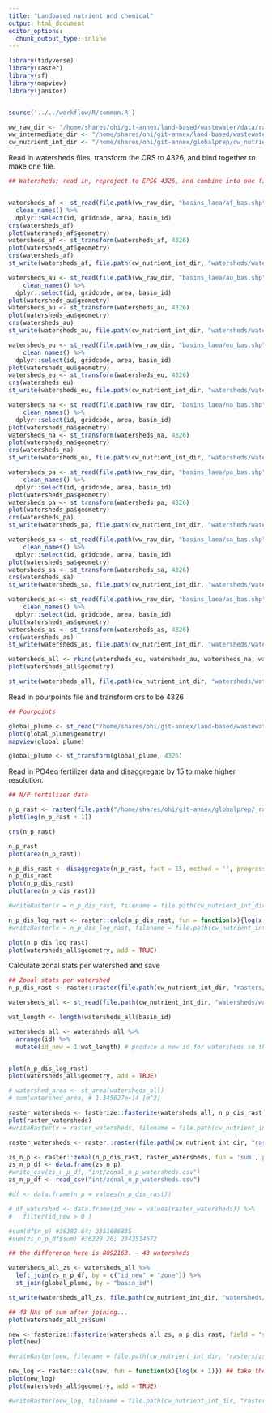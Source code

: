 ```yaml
---
title: "Landbased nutrient and chemical"
output: html_document
editor_options: 
  chunk_output_type: inline
---
```


```r
library(tidyverse)
library(raster)
library(sf)
library(mapview)
library(janitor)


source('../../workflow/R/common.R')

ww_raw_dir <- "/home/shares/ohi/git-annex/land-based/wastewater/data/raw"
ww_intermediate_dir <- "/home/shares/ohi/git-annex/land-based/wastewater/data/interim"
cw_nutrient_int_dir <- "/home/shares/ohi/git-annex/globalprep/cw_nutrient_o_chem/int"

```

Read in watersheds files, transform the CRS to 4326, and bind together to make one file. 
```r
## Watersheds; read in, reproject to EPSG 4326, and combine into one file. 


watersheds_af <- st_read(file.path(ww_raw_dir, "basins_laea/af_bas.shp")) %>%
  clean_names() %>%
  dplyr::select(id, gridcode, area, basin_id)
crs(watersheds_af)
plot(watersheds_af$geometry)
watersheds_af <- st_transform(watersheds_af, 4326)
plot(watersheds_af$geometry)
crs(watersheds_af)
st_write(watersheds_af, file.path(cw_nutrient_int_dir, "watersheds/watersheds_af_4326.shp"))

watersheds_au <- st_read(file.path(ww_raw_dir, "basins_laea/au_bas.shp")) %>%
    clean_names() %>%
  dplyr::select(id, gridcode, area, basin_id)
plot(watersheds_au$geometry)
watersheds_au <- st_transform(watersheds_au, 4326)
plot(watersheds_au$geometry)
crs(watersheds_au)
st_write(watersheds_au, file.path(cw_nutrient_int_dir, "watersheds/watersheds_au_4326.shp"))

watersheds_eu <- st_read(file.path(ww_raw_dir, "basins_laea/eu_bas.shp")) %>%
    clean_names() %>%
  dplyr::select(id, gridcode, area, basin_id)
plot(watersheds_eu$geometry)
watersheds_eu <- st_transform(watersheds_eu, 4326) 
crs(watersheds_eu)
st_write(watersheds_eu, file.path(cw_nutrient_int_dir, "watersheds/watersheds_eu_4326.shp"))

watersheds_na <- st_read(file.path(ww_raw_dir, "basins_laea/na_bas.shp")) %>%
    clean_names() %>%
  dplyr::select(id, gridcode, area, basin_id)
plot(watersheds_na$geometry)
watersheds_na <- st_transform(watersheds_na, 4326) 
plot(watersheds_na$geometry)
crs(watersheds_na)
st_write(watersheds_na, file.path(cw_nutrient_int_dir, "watersheds/watersheds_na_4326.shp"))

watersheds_pa <- st_read(file.path(ww_raw_dir, "basins_laea/pa_bas.shp")) %>%
    clean_names() %>%
  dplyr::select(id, gridcode, area, basin_id)
plot(watersheds_pa$geometry)
watersheds_pa <- st_transform(watersheds_pa, 4326) 
plot(watersheds_pa$geometry)
crs(watersheds_pa)
st_write(watersheds_pa, file.path(cw_nutrient_int_dir, "watersheds/watersheds_pa_4326.shp"))

watersheds_sa <- st_read(file.path(ww_raw_dir, "basins_laea/sa_bas.shp")) %>%
    clean_names() %>%
  dplyr::select(id, gridcode, area, basin_id)
plot(watersheds_sa$geometry)
watersheds_sa <- st_transform(watersheds_sa, 4326) 
crs(watersheds_sa)
st_write(watersheds_sa, file.path(cw_nutrient_int_dir, "watersheds/watersheds_sa_4326.shp"))

watersheds_as <- st_read(file.path(ww_raw_dir, "basins_laea/as_bas.shp")) %>%
    clean_names() %>%
  dplyr::select(id, gridcode, area, basin_id)
plot(watersheds_as$geometry)
watersheds_as <- st_transform(watersheds_as, 4326) 
crs(watersheds_as)
st_write(watersheds_as, file.path(cw_nutrient_int_dir, "watersheds/watersheds_as_4326.shp"))

watersheds_all <- rbind(watersheds_eu, watersheds_au, watersheds_na, watersheds_pa, watersheds_af, watersheds_sa, watersheds_as)
plot(watersheds_all$geometry)

st_write(watersheds_all, file.path(cw_nutrient_int_dir, "watersheds/watersheds_all_4326.shp"))

```
Read in pourpoints file and transform crs to be 4326
```r
## Pourpoints

global_plume <- st_read("/home/shares/ohi/git-annex/land-based/wastewater/data/raw/pour_points/global_plume_2007_2010.shp")
plot(global_plume$geometry)
mapview(global_plume)

global_plume <- st_transform(global_plume, 4326) 

```

Read in PO4eq fertilizer data and disaggregate by 15 to make higher resolution. 
```r
## N/P fertilizer data

n_p_rast <- raster(file.path("/home/shares/ohi/git-annex/globalprep/_raw_data/NCEAS_food_systems/d2020/crop_fert_PO4eq.tif"))
plot(log(n_p_rast + 1))

crs(n_p_rast) 

n_p_rast
plot(area(n_p_rast))

n_p_dis_rast <- disaggregate(n_p_rast, fact = 15, method = '', progress = TRUE)
n_p_dis_rast
plot(n_p_dis_rast)
plot(area(n_p_dis_rast))

#writeRaster(x = n_p_dis_rast, filename = file.path(cw_nutrient_int_dir, "rasters/crop_fert_PO4eq_disagg.tif"), overwrite = TRUE)

n_p_dis_log_rast <- raster::calc(n_p_dis_rast, fun = function(x){log(x + 1)})
#writeRaster(x = n_p_dis_log_rast, filename = file.path(cw_nutrient_int_dir, "rasters/crop_fert_PO4eq_disagg_log.tif"))

plot(n_p_dis_log_rast)
plot(watersheds_all$geometry, add = TRUE)
```

Calculate zonal stats per watershed and save
```r
## Zonal stats per watershed 
n_p_dis_rast <- raster::raster(file.path(cw_nutrient_int_dir, "rasters/crop_fert_PO4eq_disagg.tif")) ## read in disaggregated raster

watersheds_all <- st_read(file.path(cw_nutrient_int_dir, "watersheds/watersheds_all_4326.shp")) ## read in watersheds file

wat_length <- length(watersheds_all$basin_id)

watersheds_all <- watersheds_all %>%
  arrange(id) %>%
  mutate(id_new = 1:wat_length) # produce a new id for watersheds so that we can fasterize correctly..


plot(n_p_dis_log_rast)
plot(watersheds_all$geometry, add = TRUE)

# watershed_area <- st_area(watersheds_all)
# sum(watershed_area) # 1.345027e+14 [m^2]

raster_watersheds <- fasterize::fasterize(watersheds_all, n_p_dis_rast, field = "id_new") ## make watershed raster
plot(raster_watersheds)
#writeRaster(x = raster_watersheds, filename = file.path(cw_nutrient_int_dir, "rasters/raster_watersheds.tif"), overwrite = TRUE)

raster_watersheds <- raster::raster(file.path(cw_nutrient_int_dir, "rasters/raster_watersheds.tif"))

zs_n_p <- raster::zonal(n_p_dis_rast, raster_watersheds, fun = 'sum', progress = 'text', na.rm = TRUE) ## calculate sum of PO4eq per watershed
zs_n_p_df <- data.frame(zs_n_p)
#write_csv(zs_n_p_df, "int/zonal_n_p_watersheds.csv")
zs_n_p_df <- read_csv("int/zonal_n_p_watersheds.csv")

#df <- data.frame(n_p = values(n_p_dis_rast))

# df_watershed <- data.frame(id_new = values(raster_watersheds)) %>%
#   filter(id_new > 0 )

#sum(df$n_p) #36282.64; 2351606835
#sum(zs_n_p_df$sum) #36229.26; 2343514672

## the difference here is 8092163. ~ 43 watersheds 

watersheds_all_zs <- watersheds_all %>%
  left_join(zs_n_p_df, by = c("id_new" = "zone")) %>%
  st_join(global_plume, by = "basin_id")

st_write(watersheds_all_zs, file.path(cw_nutrient_int_dir, "watersheds/watersheds_zonal.shp"))

## 43 NAs of sum after joining... 
plot(watersheds_all_zs$sum)

new <- fasterize::fasterize(watersheds_all_zs, n_p_dis_rast, field = "sum") ## fasterize again so that we can plot the "sum" variable.
plot(new)

#writeRaster(new, filename = file.path(cw_nutrient_int_dir, "rasters/zs_raster.tif"))

new_log <- raster::calc(new, fun = function(x){log(x + 1)}) ## take the ln(x+1) so we can plot this better
plot(new_log)
plot(watersheds_all$geometry, add = TRUE)

#writeRaster(new_log, filename = file.path(cw_nutrient_int_dir, "rasters/zs_raster_logged.tif"))
```





